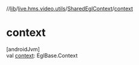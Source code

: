 //[lib](../../../index)/[live.hms.video.utils](../index)/[SharedEglContext](index)/[context](context)

# context

[androidJvm]\
val [context](context): EglBase.Context
